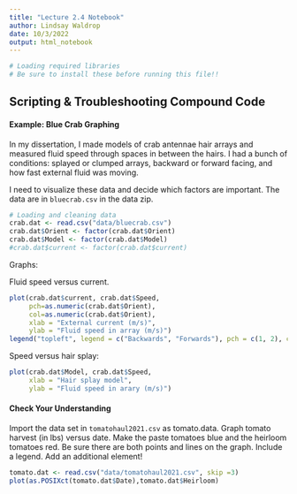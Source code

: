 ```yaml
---
title: "Lecture 2.4 Notebook"
author: Lindsay Waldrop
date: 10/3/2022
output: html_notebook
---
```


```r
# Loading required libraries
# Be sure to install these before running this file!!

```

## Scripting & Troubleshooting Compound Code

#### Example: Blue Crab Graphing

In my dissertation, I made models of crab antennae hair arrays and measured fluid speed through spaces in between the hairs. I had a bunch of conditions: splayed or clumped arrays, backward or forward facing, and how fast external fluid was moving. 

I need to visualize these data and decide which factors are important. The data are in `bluecrab.csv` in the data zip.

```r
# Loading and cleaning data
crab.dat <- read.csv("data/bluecrab.csv")
crab.dat$Orient <- factor(crab.dat$Orient)
crab.dat$Model <- factor(crab.dat$Model)
#crab.dat$current <- factor(crab.dat$current)
```

Graphs: 

 Fluid speed versus current.
```r
plot(crab.dat$current, crab.dat$Speed, 
     pch=as.numeric(crab.dat$Orient),
     col=as.numeric(crab.dat$Orient),
     xlab = "External current (m/s)", 
     ylab = "Fluid speed in array (m/s)")
legend("topleft", legend = c("Backwards", "Forwards"), pch = c(1, 2), col = c(1, 2))
```

Speed versus hair splay:
```r
plot(crab.dat$Model, crab.dat$Speed, 
     xlab = "Hair splay model", 
     ylab = "Fluid speed in arary (m/s)")

```



#### Check Your Understanding

Import the data set in `tomatohaul2021.csv` as tomato.data. Graph tomato harvest (in lbs) versus date. Make the paste tomatoes blue and the heirloom tomatoes red. Be sure there are both points and lines on the graph. Include a legend. Add an additional element! 

```r
tomato.dat <- read.csv("data/tomatohaul2021.csv", skip =3)
plot(as.POSIXct(tomato.dat$Date),tomato.dat$Heirloom)
```

